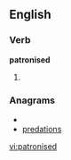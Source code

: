 
==English==

===Verb===
'''patronised'''

# {{past of|[[patronise]]}}

===Anagrams===
* {{alphagram|adeinoprst}}
* [[predations#English|predations]]

[[vi:patronised]]